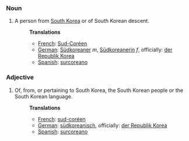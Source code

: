 ===Noun===
#A person from [[South Korea]] or of South Korean descent.
#:'''Translations'''
#:*[[French]]: [[Sud-Coréen]]
#:*[[German]]: [[Südkoreaner]] ''m'', [[Südkoreanerin]] ''f'', officially: [[der Republik Korea]]
#:*[[Spanish]]: [[surcoreano]]

===Adjective===
#Of, from, or pertaining to South Korea, the South Korean people or the South Korean language.
#:'''Translations'''
#:*[[French]]: [[sud-coréen]]
#:*[[German]]: [[südkoreanisch]], officially: [[der Republik Korea]]
#:*[[Spanish]]: [[surcoreano]]